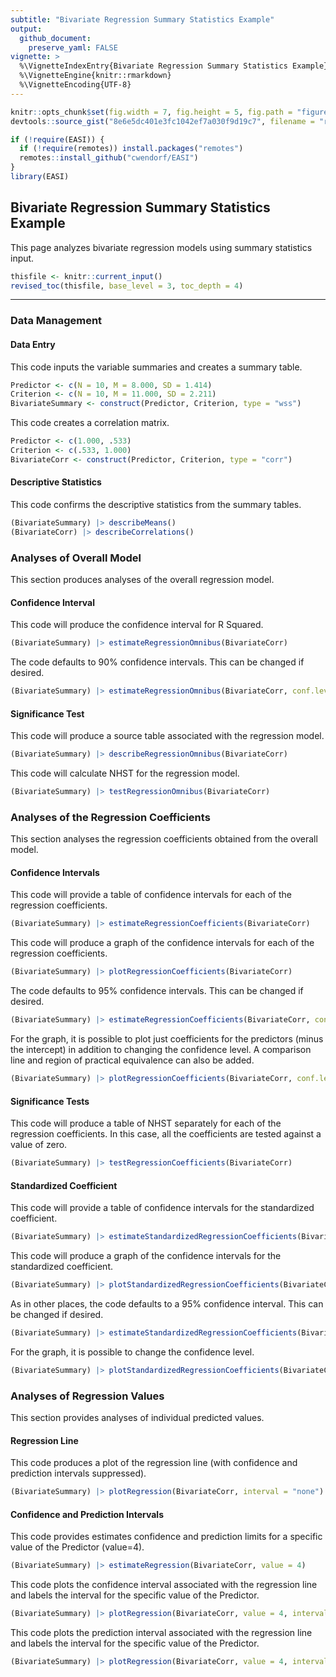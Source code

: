 ```yaml
---
subtitle: "Bivariate Regression Summary Statistics Example"
output:
  github_document:
    preserve_yaml: FALSE
vignette: >
  %\VignetteIndexEntry{Bivariate Regression Summary Statistics Example}
  %\VignetteEngine{knitr::rmarkdown}
  %\VignetteEncoding{UTF-8}
---
```


```r
knitr::opts_chunk$set(fig.width = 7, fig.height = 5, fig.path = "figures/", echo = TRUE, warning = FALSE, message = FALSE)
devtools::source_gist("8e6e5dc401e3fc1042ef7a030f9d19c7", filename = "revised_toc.R")
```

```r
if (!require(EASI)) {
  if (!require(remotes)) install.packages("remotes")
  remotes::install_github("cwendorf/EASI")
}
library(EASI)
```

## Bivariate Regression Summary Statistics Example

This page analyzes bivariate regression models using summary statistics input.

```r
thisfile <- knitr::current_input()
revised_toc(thisfile, base_level = 3, toc_depth = 4)
```

---

### Data Management

#### Data Entry

This code inputs the variable summaries and creates a summary table.
```r
Predictor <- c(N = 10, M = 8.000, SD = 1.414)
Criterion <- c(N = 10, M = 11.000, SD = 2.211)
BivariateSummary <- construct(Predictor, Criterion, type = "wss")
```

This code creates a correlation matrix.
```r
Predictor <- c(1.000, .533)
Criterion <- c(.533, 1.000)
BivariateCorr <- construct(Predictor, Criterion, type = "corr")
```

#### Descriptive Statistics

This code confirms the descriptive statistics from the summary tables.
```r
(BivariateSummary) |> describeMeans()
(BivariateCorr) |> describeCorrelations()
```

### Analyses of Overall Model

This section produces analyses of the overall regression model.

#### Confidence Interval

This code will produce the confidence interval for R Squared.
```r
(BivariateSummary) |> estimateRegressionOmnibus(BivariateCorr)
```

The code defaults to 90% confidence intervals. This can be changed if desired.
```r
(BivariateSummary) |> estimateRegressionOmnibus(BivariateCorr, conf.level = .95)
```

#### Significance Test

This code will produce a source table associated with the regression model.
```r
(BivariateSummary) |> describeRegressionOmnibus(BivariateCorr)
```

This code will calculate NHST for the regression model.
```r
(BivariateSummary) |> testRegressionOmnibus(BivariateCorr)
```

### Analyses of the Regression Coefficients

This section analyses the regression coefficients obtained from the overall model.

#### Confidence Intervals 

This code will provide a table of confidence intervals for each of the regression coefficients.
```r
(BivariateSummary) |> estimateRegressionCoefficients(BivariateCorr)
```

This code will produce a graph of the confidence intervals for each of the regression coefficients.
```r
(BivariateSummary) |> plotRegressionCoefficients(BivariateCorr)
```

The code defaults to 95% confidence intervals. This can be changed if desired.
```r
(BivariateSummary) |> estimateRegressionCoefficients(BivariateCorr, conf.level = .99)
```

For the graph, it is possible to plot just coefficients for the predictors (minus the intercept) in addition to changing the confidence level. A comparison line and region of practical equivalence can also be added.
```r
(BivariateSummary) |> plotRegressionCoefficients(BivariateCorr, conf.level = .99, line = 0, rope = c(-.5, .5), intercept = FALSE)
```

#### Significance Tests

This code will produce a table of NHST separately for each of the regression coefficients. In this case, all the coefficients are tested against a value of zero.
```r
(BivariateSummary) |> testRegressionCoefficients(BivariateCorr)
```

#### Standardized Coefficient

This code will provide a table of confidence intervals for the standardized coefficient.
```r
(BivariateSummary) |> estimateStandardizedRegressionCoefficients(BivariateCorr)
```

This code will produce a graph of the confidence intervals for the standardized coefficient.
```r
(BivariateSummary) |> plotStandardizedRegressionCoefficients(BivariateCorr)
```

As in other places, the code defaults to a 95% confidence interval. This can be changed if desired.
```r
(BivariateSummary) |> estimateStandardizedRegressionCoefficients(BivariateCorr, conf.level = .99)
```

For the graph, it is possible to change the confidence level.
```r
(BivariateSummary) |> plotStandardizedRegressionCoefficients(BivariateCorr, conf.level = .99)
```

### Analyses of Regression Values

This section provides analyses of individual predicted values.

#### Regression Line

This code produces a plot of the regression line (with confidence and prediction intervals suppressed).
```r
(BivariateSummary) |> plotRegression(BivariateCorr, interval = "none")
```

#### Confidence and Prediction Intervals

This code provides estimates confidence and prediction limits for a specific value of the Predictor (value=4).
```r
(BivariateSummary) |> estimateRegression(BivariateCorr, value = 4)
```

This code plots the confidence interval associated with the regression line and labels the interval for the specific value of the Predictor.
```r
(BivariateSummary) |> plotRegression(BivariateCorr, value = 4, interval = "confidence")
```

This code plots the prediction interval associated with the regression line and labels the interval for the specific value of the Predictor.
```r
(BivariateSummary) |> plotRegression(BivariateCorr, value = 4, interval = "prediction")
```
